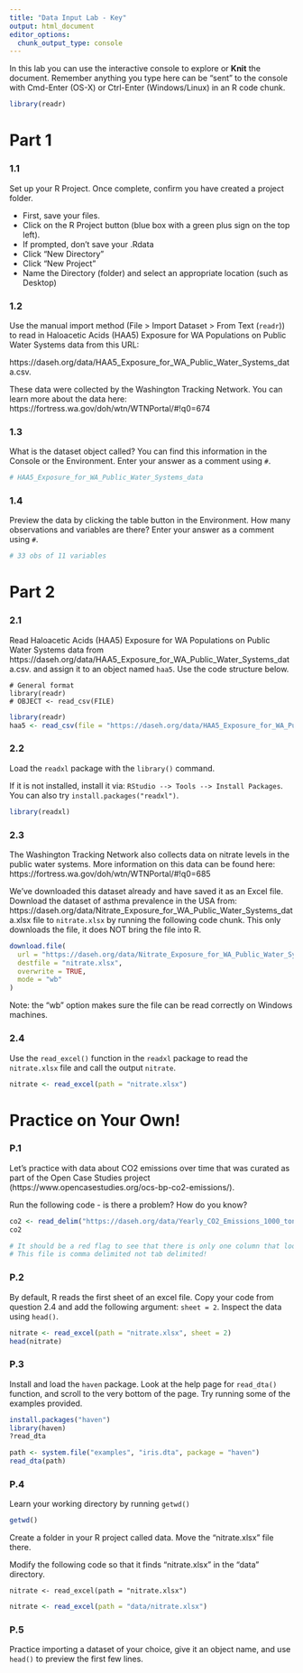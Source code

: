 ```yaml
---
title: "Data Input Lab - Key"
output: html_document
editor_options: 
  chunk_output_type: console
---
```


In this lab you can use the interactive console to explore or **Knit** the document. 
Remember anything you type here can be "sent" to the console with Cmd-Enter (OS-X) or Ctrl-Enter (Windows/Linux) in an R code chunk.

```r
library(readr)
```

# Part 1  

### 1.1 

Set up your R Project. Once complete, confirm you have created a project folder.

- First, save your files.
- Click on the R Project button (blue box with a green plus sign on the top left).
- If prompted, don't save your .Rdata
- Click "New Directory"
- Click "New Project"
- Name the Directory (folder) and select an appropriate location (such as Desktop)

### 1.2

Use the manual import method (File > Import Dataset > From Text (`readr`)) to read in Haloacetic Acids (HAA5) Exposure for WA Populations on Public Water Systems data from this URL:

https://daseh.org/data/HAA5_Exposure_for_WA_Public_Water_Systems_data.csv.

These data were collected by the Washington Tracking Network. You can learn more about the data here: https://fortress.wa.gov/doh/wtn/WTNPortal/#!q0=674

### 1.3

What is the dataset object called? You can find this information in the Console or the Environment. Enter your answer as a comment using `#`.

```r
# HAA5_Exposure_for_WA_Public_Water_Systems_data
```

### 1.4

Preview the data by clicking the table button in the Environment. How many observations and variables are there? Enter your answer as a comment using `#`.

```r
# 33 obs of 11 variables
```


# Part 2

### 2.1

Read Haloacetic Acids (HAA5) Exposure for WA Populations on Public Water Systems data from https://daseh.org/data/HAA5_Exposure_for_WA_Public_Water_Systems_data.csv.
and assign it to an object named `haa5`. Use the code structure below.

```
# General format
library(readr)
# OBJECT <- read_csv(FILE)
```

```r
library(readr)
haa5 <- read_csv(file = "https://daseh.org/data/HAA5_Exposure_for_WA_Public_Water_Systems_data.csv")
```

### 2.2

Load the `readxl` package with the `library()` command. 

If it is not installed, install it via: `RStudio --> Tools --> Install Packages`. You can also try `install.packages("readxl")`.

```r
library(readxl)
```

### 2.3

The Washington Tracking Network also collects data on nitrate levels in the public water systems. More information on this data can be found here: https://fortress.wa.gov/doh/wtn/WTNPortal/#!q0=685

We've downloaded this dataset already and have saved it as an Excel file. Download the dataset of asthma prevalence in the USA from: https://daseh.org/data/Nitrate_Exposure_for_WA_Public_Water_Systems_data.xlsx file to `nitrate.xlsx` by running the following code chunk. This only downloads the file, it does NOT bring the file into R.

```r
download.file(
  url = "https://daseh.org/data/Nitrate_Exposure_for_WA_Public_Water_Systems_data.xlsx",
  destfile = "nitrate.xlsx",
  overwrite = TRUE,
  mode = "wb"
)
```

Note: the "wb" option makes sure the file can be read correctly on Windows machines.

### 2.4

Use the `read_excel()` function in the `readxl` package to read the `nitrate.xlsx` file and call the output `nitrate`. 

```r
nitrate <- read_excel(path = "nitrate.xlsx")
```


# Practice on Your Own!

### P.1

Let's practice with data about CO2 emissions over time that was curated as part of the Open Case Studies project (https://www.opencasestudies.org/ocs-bp-co2-emissions/).

Run the following code - is there a problem? How do you know?

```r
co2 <- read_delim("https://daseh.org/data/Yearly_CO2_Emissions_1000_tonnes.csv", delim = "\t")
co2
```

```r
# It should be a red flag to see that there is only one column that looks like: "country,1751,1752,1753..."
# This file is comma delimited not tab delimited!
```

### P.2

By default, R reads the first sheet of an excel file. Copy your code from question 2.4 and add the following argument: `sheet = 2`. Inspect the data using `head()`.

```r
nitrate <- read_excel(path = "nitrate.xlsx", sheet = 2)
head(nitrate)
```

### P.3

Install and load the `haven` package. Look at the help page for `read_dta()` function, and scroll to the very bottom of the page. Try running some of the examples provided.

```r
install.packages("haven")
library(haven)
?read_dta

path <- system.file("examples", "iris.dta", package = "haven")
read_dta(path)
```

### P.4 

Learn your working directory by running `getwd()`

```r
getwd()
```

Create a folder in your R project called data. Move the "nitrate.xlsx" file there. 

Modify the following code so that it finds "nitrate.xlsx" in the "data" directory.

```
nitrate <- read_excel(path = "nitrate.xlsx")
```

```r
nitrate <- read_excel(path = "data/nitrate.xlsx")
```

### P.5

Practice importing a dataset of your choice, give it an object name, and use `head()` to preview the first few lines.

